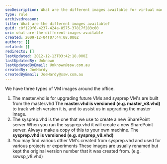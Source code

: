 ```yaml
---
seoDescription: What are the different images available for virtual machine deployment and SharePoint server setup?
type: rule
archivedreason:
title: What are the different images available?
guid: c0f129f6-4237-424a-8575-37817f283c60
uri: what-are-the-different-images-available
created: 2009-12-04T07:44:08.000Z
authors: []
related: []
redirects: []
lastUpdated: 2012-12-13T03:42:18.000Z
lastUpdatedBy: Unknown
lastUpdatedByEmail: Unknown@ssw.com.au
createdBy: JoeHardy
createdByEmail: JoeHardy@ssw.com.au
---
```


We have three types of VM images around the office.

1. The master.vhd is for upgrading future VMs and sysprep VM's are built from the master.vhd
   The **master.vhd is versioned (e.g. master_v8.vhd)** to track which version it is, and to assist us in upgrading the master image.
2. The sysprep.vhd is the one that we use to create a new SharePoint server
   When you run the sysprep.vhd it will create a new SharePoint server. Always make a copy of this to your own machine. The **sysprep.vhd is versioned (e.g. sysprep_v8.vhd)**
3. You may find various other VM's created from sysprep.vhd and used for various projects or experiments
   These images are usually renamed but kept the original version number that it was created from. (e.g. sswsp_v8.vhd)
